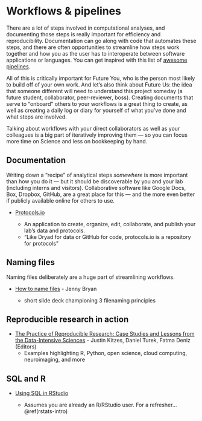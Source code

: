 # Workflows & pipelines {#workflows}

There are a lot of steps involved in computational analyses, and documenting those steps is really important for efficiency and reproducibility. Documentation can go along with code that automates these steps, and there are often opportunities to streamline how steps work together and how you as the user has to interoperate between software applications or languages. You can get inspired with this list of [awesome pipelines](https://github.com/pditommaso/awesome-pipeline). <!---from Mike Keiser--->

All of this is critically important for Future You, who is the person most likely to build off of your own work. And let's also think about Future Us: the idea that someone different will need to understand this project someday (a future student, collaborator, peer-reviewer, boss). Creating documents that serve to "onboard" others to your workflows is a great thing to create, as well as creating a daily log or diary for yourself of what you've done and what steps are involved.

Talking about workflows with your direct collaborators as well as your colleagues is a big part of iteratively improving them --- so you can focus more time on Science and less on bookkeeping by hand.

## Documentation {#workflows-doc}

Writing down a "recipe" of analytical steps *somewhere* is more important than how you do it --- but it should be discoverable by you and your lab (including interns and visitors). Collaborative software like Google Docs, Box, Dropbox, GitHub, are a great place for this --- and the more even better if publicly available online for others to use.

-   [Protocols.io](https://www.protocols.io/)

    -   An application to create, organize, edit, collaborate, and publish your lab's data and protocols.
    -   "Like Dryad for data or GitHub for code, protocols.io is a repository for protocols"

## Naming files {#workflows-naming}

Naming files deliberately are a huge part of streamlining workflows.

-   [How to name files](https://speakerdeck.com/jennybc/how-to-name-files) - Jenny Bryan

    -   short slide deck championing 3 filenaming principles

## Reproducible research in action {#repro-research}

- [The Practice of Reproducible Research: Case Studies and Lessons from the Data-Intensive Sciences](https://www.practicereproducibleresearch.org) - Justin Kitzes, Daniel Turek, Fatma Deniz (Editors)
  - Examples highlighting R, Python, open science, cloud computing, neuroimaging, and more


## SQL and R

-   [Using SQL in RStudio](https://irene.rbind.io/post/using-sql-in-rstudio/)

    -   Assumes you are already an R/RStudio user. For a refresher...\@ref(rstats-intro)

